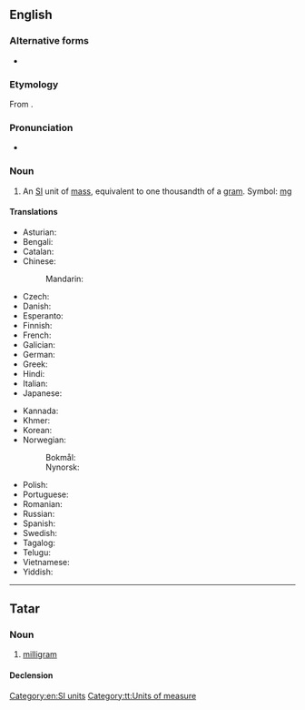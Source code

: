 {{also|mil·ligram|milli-gram}}
==English==
{{wikipedia}}

===Alternative forms===
* {{l|en|milligramme}}

===Etymology===
From {{etyl|fr|en}} {{m|fr|milligramme}}.

===Pronunciation===
* {{a|US}} {{IPA|/ˈmɪlɪɡɹæm/|lang=en}}

===Noun===
{{en-noun}}

# An [[SI]] unit of [[mass]], equivalent to one thousandth of a [[gram]]. Symbol: [[mg]]

====Translations====
{{trans-top|milligram}}
* Asturian: {{t|ast|miligramu|m}}
* Bengali: {{t|bn|মিলিগ্রাম}}
* Catalan: {{t|ca|mil·ligram|m}}
* Chinese:
*: Mandarin: {{t+|cmn|毫克|tr=háokè|sc=Hani}}
* Czech: {{t+|cs|miligram|m}}
* Danish: {{t+|da|milligram|n}}
* Esperanto: {{t|eo|miligramo}}
* Finnish: {{t+|fi|milligramma}}
* French: {{t+|fr|milligramme|m}}
* Galician: {{t|gl|miligramo|m}}
* German: {{t+|de|Milligramm|n}}
* Greek: {{t+|el|χιλιοστόγραμμο|n}}
* Hindi: {{t|hi|मिलीग्राम|m}}
* Italian: {{t+|it|milligrammo}}
* Japanese: {{t+|ja|ミリグラム|tr=miriguramu}}
{{trans-mid}}
* Kannada: {{t|kn|ಮಿಲ್ಲೀಗ್ರಾಮು}}
* Khmer: {{t|km|មិល្លីក្រាម|tr=millii-kraam|sc=Khmr}}
* Korean: {{t+|ko|밀리그램|tr=milligeuraem}}
* Norwegian:
*: Bokmål: {{t|no|milligram|n}}
*: Nynorsk: {{t|nn|milligram|n}}
* Polish: {{l|pl|miligram|g=m}}
* Portuguese: {{t+|pt|miligrama|m}}
* Romanian: {{t+|ro|miligram|n}}
* Russian: {{t+|ru|миллигра́мм|m}}
* Spanish: {{t+|es|miligramo|m}}
* Swedish: {{t+|sv|milligram|n}}
* Tagalog: {{t|tl|kalibogramo}}
* Telugu: {{t|te|మిల్లీగ్రాము}}
* Vietnamese: {{t|vi|miligam}}
* Yiddish: {{t|yi|מיליגראַם|m}}
{{trans-bottom}}

[[Category:en:SI units]]

----

==Tatar==

===Noun===
{{tt-pos|noun|l}}

# [[#English|milligram]]

====Declension====
{{tt-latin-noun|nıñ|ga|nı|da|nan}}

[[Category:tt:Units of measure]]